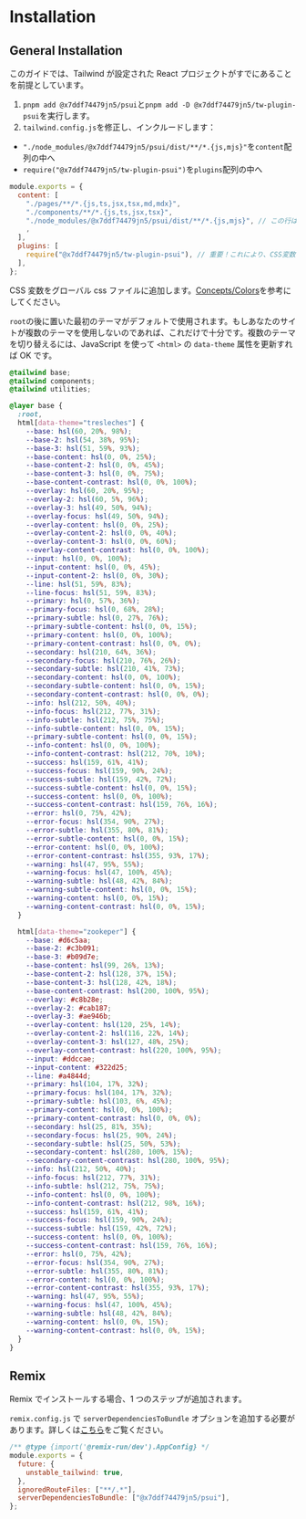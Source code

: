 
<Meta title="Getting Started/Installation" />

# Installation

## General Installation

このガイドでは、Tailwind が設定された React プロジェクトがすでにあることを前提としています。

1. `pnpm add @x7ddf74479jn5/psui`と`pnpm add -D @x7ddf74479jn5/tw-plugin-psui`を実行します。
2. `tailwind.config.js`を修正し、インクルードします：

- `"./node_modules/@x7ddf74479jn5/psui/dist/**/*.{js,mjs}"`を`content`配列の中へ
- `require("@x7ddf74479jn5/tw-plugin-psui")`を`plugins`配列の中へ

```js
module.exports = {
  content: [
    "./pages/**/*.{js,ts,jsx,tsx,md,mdx}",
    "./components/**/*.{js,ts,jsx,tsx}",
    "./node_modules/@x7ddf74479jn5/psui/dist/**/*.{js,mjs}", // この行は重要です！これを入れないと、PSUIのスタイルがパージされます
    ,
  ],
  plugins: [
    require("@x7ddf74479jn5/tw-plugin-psui"), // 重要！これにより、CSS変数を消費するようにtailwindテーマを拡張します。
  ],
};
```

CSS 変数をグローバル css ファイルに追加します。[Concepts/Colors](?path=/docs/concepts-colors--docs)を参考にしてください。

`root`の後に置いた最初のテーマがデフォルトで使用されます。もしあなたのサイトが複数のテーマを使用しないのであれば、これだけで十分です。複数のテーマを切り替えるには、JavaScript を使って `<html>` の `data-theme` 属性を更新すれば OK です。

```css
@tailwind base;
@tailwind components;
@tailwind utilities;

@layer base {
  :root,
  html[data-theme="tresleches"] {
    --base: hsl(60, 20%, 98%);
    --base-2: hsl(54, 38%, 95%);
    --base-3: hsl(51, 59%, 93%);
    --base-content: hsl(0, 0%, 25%);
    --base-content-2: hsl(0, 0%, 45%);
    --base-content-3: hsl(0, 0%, 75%);
    --base-content-contrast: hsl(0, 0%, 100%);
    --overlay: hsl(60, 20%, 95%);
    --overlay-2: hsl(60, 5%, 96%);
    --overlay-3: hsl(49, 50%, 94%);
    --overlay-focus: hsl(49, 50%, 94%);
    --overlay-content: hsl(0, 0%, 25%);
    --overlay-content-2: hsl(0, 0%, 40%);
    --overlay-content-3: hsl(0, 0%, 60%);
    --overlay-content-contrast: hsl(0, 0%, 100%);
    --input: hsl(0, 0%, 100%);
    --input-content: hsl(0, 0%, 45%);
    --input-content-2: hsl(0, 0%, 30%);
    --line: hsl(51, 59%, 83%);
    --line-focus: hsl(51, 59%, 83%);
    --primary: hsl(0, 57%, 36%);
    --primary-focus: hsl(0, 68%, 28%);
    --primary-subtle: hsl(0, 27%, 76%);
    --primary-subtle-content: hsl(0, 0%, 15%);
    --primary-content: hsl(0, 0%, 100%);
    --primary-content-contrast: hsl(0, 0%, 0%);
    --secondary: hsl(210, 64%, 36%);
    --secondary-focus: hsl(210, 76%, 26%);
    --secondary-subtle: hsl(210, 41%, 73%);
    --secondary-content: hsl(0, 0%, 100%);
    --secondary-subtle-content: hsl(0, 0%, 15%);
    --secondary-content-contrast: hsl(0, 0%, 0%);
    --info: hsl(212, 50%, 40%);
    --info-focus: hsl(212, 77%, 31%);
    --info-subtle: hsl(212, 75%, 75%);
    --info-subtle-content: hsl(0, 0%, 15%);
    --primary-subtle-content: hsl(0, 0%, 15%);
    --info-content: hsl(0, 0%, 100%);
    --info-content-contrast: hsl(212, 70%, 10%);
    --success: hsl(159, 61%, 41%);
    --success-focus: hsl(159, 90%, 24%);
    --success-subtle: hsl(159, 42%, 72%);
    --success-subtle-content: hsl(0, 0%, 15%);
    --success-content: hsl(0, 0%, 100%);
    --success-content-contrast: hsl(159, 76%, 16%);
    --error: hsl(0, 75%, 42%);
    --error-focus: hsl(354, 90%, 27%);
    --error-subtle: hsl(355, 80%, 81%);
    --error-subtle-content: hsl(0, 0%, 15%);
    --error-content: hsl(0, 0%, 100%);
    --error-content-contrast: hsl(355, 93%, 17%);
    --warning: hsl(47, 95%, 55%);
    --warning-focus: hsl(47, 100%, 45%);
    --warning-subtle: hsl(48, 42%, 84%);
    --warning-subtle-content: hsl(0, 0%, 15%);
    --warning-content: hsl(0, 0%, 15%);
    --warning-content-contrast: hsl(0, 0%, 15%);
  }

  html[data-theme="zookeper"] {
    --base: #d6c5aa;
    --base-2: #c3b091;
    --base-3: #b09d7e;
    --base-content: hsl(99, 26%, 13%);
    --base-content-2: hsl(128, 37%, 15%);
    --base-content-3: hsl(128, 42%, 18%);
    --base-content-contrast: hsl(200, 100%, 95%);
    --overlay: #c8b28e;
    --overlay-2: #cab187;
    --overlay-3: #ae946b;
    --overlay-content: hsl(120, 25%, 14%);
    --overlay-content-2: hsl(116, 22%, 14%);
    --overlay-content-3: hsl(127, 48%, 25%);
    --overlay-content-contrast: hsl(220, 100%, 95%);
    --input: #ddccae;
    --input-content: #322d25;
    --line: #a4844d;
    --primary: hsl(104, 17%, 32%);
    --primary-focus: hsl(104, 17%, 32%);
    --primary-subtle: hsl(103, 6%, 45%);
    --primary-content: hsl(0, 0%, 100%);
    --primary-content-contrast: hsl(0, 0%, 0%);
    --secondary: hsl(25, 81%, 35%);
    --secondary-focus: hsl(25, 90%, 24%);
    --secondary-subtle: hsl(25, 50%, 53%);
    --secondary-content: hsl(280, 100%, 15%);
    --secondary-content-contrast: hsl(280, 100%, 95%);
    --info: hsl(212, 50%, 40%);
    --info-focus: hsl(212, 77%, 31%);
    --info-subtle: hsl(212, 75%, 75%);
    --info-content: hsl(0, 0%, 100%);
    --info-content-contrast: hsl(212, 98%, 16%);
    --success: hsl(159, 61%, 41%);
    --success-focus: hsl(159, 90%, 24%);
    --success-subtle: hsl(159, 42%, 72%);
    --success-content: hsl(0, 0%, 100%);
    --success-content-contrast: hsl(159, 76%, 16%);
    --error: hsl(0, 75%, 42%);
    --error-focus: hsl(354, 90%, 27%);
    --error-subtle: hsl(355, 80%, 81%);
    --error-content: hsl(0, 0%, 100%);
    --error-content-contrast: hsl(355, 93%, 17%);
    --warning: hsl(47, 95%, 55%);
    --warning-focus: hsl(47, 100%, 45%);
    --warning-subtle: hsl(48, 42%, 84%);
    --warning-content: hsl(0, 0%, 15%);
    --warning-content-contrast: hsl(0, 0%, 15%);
  }
}
```

## Remix

Remix でインストールする場合、1 つのステップが追加されます。

`remix.config.js` で `serverDependenciesToBundle` オプションを追加する必要があります。詳しくは[こちら](https://remix.run/docs/en/v1/pages/gotchas#importing-esm-packages)をご覧ください。

```js
/** @type {import('@remix-run/dev').AppConfig} */
module.exports = {
  future: {
    unstable_tailwind: true,
  },
  ignoredRouteFiles: ["**/.*"],
  serverDependenciesToBundle: ["@x7ddf74479jn5/psui"],
};
```
